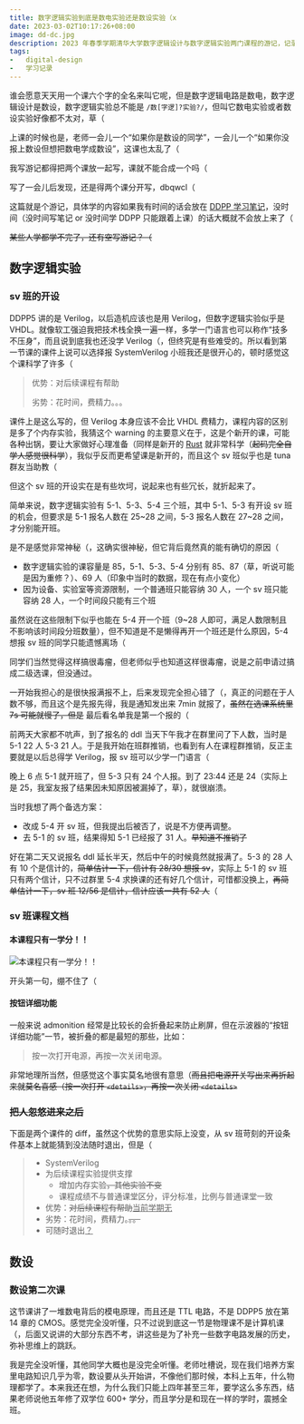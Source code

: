 ```yaml
---
title: 数字逻辑实验到底是数电实验还是数设实验（x
date: 2023-03-02T10:17:26+08:00
image: dd-dc.jpg
description: 2023 年春季学期清华大学数字逻辑设计与数字逻辑实验两门课程的游记，记录 & 测评 & 吐槽 & 分享。
tags:
-   digital-design
-   学习记录
---
```


谁会愿意天天用一个课六个字的全名来叫它呢，但是数字逻辑电路是数电，数字逻辑设计是数设，数字逻辑实验总不能是 `/数[字逻]?实验?/`，但叫它数电实验或者数设实验好像都不太对，草（

上课的时候也是，老师一会儿一个“如果你是数设的同学”，一会儿一个“如果你没报上数设但想把数电学成数设”，这课也太乱了（

我写游记都得把两个课放一起写，课就不能合成一个吗（

<Excerpt />

写了一会儿后发现，还是得两个课分开写，dbqwcl（

这篇就是个游记，具体学的内容如果我有时间的话会放在 [DDPP 学习笔记](/tag/ddpp)，没时间（没时间写笔记 or 没时间学 DDPP 只能跟着上课）的话大概就不会放上来了（

~~某些人学都学不完了，还有空写游记？（~~

## 数字逻辑实验

### sv 班的开设

DDPP5 讲的是 Verilog，以后造机应该也是用 Verilog，但数字逻辑实验似乎是 VHDL。就像软工强迫我把技术栈全换一遍一样，多学一门语言也可以称作“技多不压身”，而且说到底我也还没学 Verilog（，但终究是有些难受的。所以看到第一节课的课件上说可以选择报 SystemVerilog 小班我还是很开心的，顿时感觉这个课科学了许多（

>   优势：对后续课程有帮助
>
>   劣势：花时间，费精力。。。

课件上是这么写的，但 Verilog 本身应该不会比 VHDL 费精力，课程内容的区别是多了个内存实验，我猜这个 warning 的主要意义在于，这是个新开的课，可能各种出锅，要让大家做好心理准备（同样是新开的 [Rust](/post/2022/08/learn-rust) 就非常科学（~~起码完全自学人感觉很科学~~），我似乎反而更希望课是新开的，而且这个 sv 班似乎也是 tuna 群友当助教（

但这个 sv 班的开设实在是有些坎坷，说起来也有些冗长，就折起来了。

<Card title="sv 班坎坷的开设过程" fold>

简单来说，数字逻辑实验有 5-1、5-3、5-4 三个班，其中 5-1、5-3 有开设 sv 班的机会，但要求是 5-1 报名人数在 25\~28 之间，5-3 报名人数在 27\~28 之间，才分别能开班。

是不是感觉非常神秘（，这确实很神秘，但它背后竟然真的能有确切的原因（

-   数字逻辑实验的课容量是 85，5-1、5-3、5-4 分别有 85、87（草，听说可能是因为重修？）、69 人（印象中当时的数据，现在有点小变化）
-   因为设备、实验室等资源限制，一个普通班只能容纳 30 人，一个 sv 班只能容纳 28 人，一个时间段只能有三个班

虽然说在这些限制下似乎也能在 5-4 开一个班（9\~28 人即可，满足人数限制且不影响该时间段分班数量），但不知道是不是懒得再开一个班还是什么原因，5-4 想报 sv 班的同学只能遗憾离场（

同学们当然觉得这样搞很毒瘤，但老师似乎也知道这样很毒瘤，说是之前申请过搞成二级选课，但没通过。

一开始我担心的是很快报满报不上，后来发现完全担心错了（，真正的问题在于人数不够，而且这个是先报先得，我是通知发出来 7min 就报了，~~虽然在选课系统里 7s 可能就慢了，但是~~ 最后看名单我是第一个报的（

前两天大家都不吭声，到了报名的 ddl 当天下午我才在群里问了下人数，当时是 5-1 22 人 5-3 21 人。于是我开始在班群推销，也看到有人在课程群推销，反正主要就是以后总得学 Verilog，报 sv 班可以少学一门语言（

晚上 6 点 5-1 就开班了，但 5-3 只有 24 个人报。到了 23:44 还是 24（实际上是 25，我室友报了结果因未知原因被漏掉了，草），就很崩溃。

当时我想了两个备选方案：

-   改成 5-4 开 sv 班，但我提出后被否了，说是不方便再调整。
-   去 5-1 的 sv 班，结果得知 5-1 已经报了 31 人。~~早知道不推销了~~

好在第二天又说报名 ddl 延长半天，然后中午的时候竟然就报满了。5-3 的 28 人有 10 个是信计的，~~简单估计一下，信计有 28/30 想报 sv~~，实际上 5-1 的 sv 班只有两个信计，只不过群里 5-4 求换课的还有好几个信计，可惜都没换上，~~再简单估计一下，sv 班 12/56 是信计，信计应该一共有 52 人~~（

</Card>

### sv 班课程文档

#### 本课程只有一学分！！

![本课程只有一学分！！](1-credit.png)

开头第一句，绷不住了（

#### 按钮详细功能

一般来说 admonition 经常是比较长的会折叠起来防止刷屏，但在示波器的“按钮详细功能”一节，被折叠的都是最短的那些，比如：

> <Card title="电源开关" fold>
> 按一次打开电源，再按一次关闭电源。
> </Card>

非常地理所当然，但感觉这个事实莫名地很有意思（~~而且把电源开关写出来再折起来就莫名喜感（按一次打开 `<details>`，再按一次关闭 `<details>`~~

### ~~把人忽悠进来之后~~

下面是两个课件的 diff，虽然这个优势的意思实际上没变，从 sv 班苛刻的开设条件基本上就能猜到没法随时退出，但是（

>   -   SystemVerilog
>   -   为后续课程实验提供支撑
>       -   增加内存实验<del>，其他实验不变</del>
>       -   课程成绩不与普通课堂区分，评分标准，比例与普通课堂一致
>   -   优势：<del>对后续课程有帮助</del><ins>当前学期无</ins>
>   -   劣势：花时间，费精力。<del>。。</del>
>   -   可随时退出<ins>？</ins>

## 数设

### 数设第二次课

这节课讲了一堆数电背后的模电原理，而且还是 TTL 电路，不是 DDPP5 放在第 14 章的 CMOS。感觉完全没听懂，只不过说到底这一节是物理课不是计算机课（，后面又说讲的大部分东西不考，讲这些是为了补充一些数字电路发展的历史，弥补思维上的跳跃。

我是完全没听懂，其他同学大概也是没完全听懂。老师吐槽说，现在我们培养方案里电路知识几乎为零，数设要从头开始讲，不像他们那时候，本科上五年，什么物理都学了。本来我还在想，为什么我们只能上四年甚至三年，要学这么多东西，结果老师说他五年修了双学位 600+ 学分，而且学分是和现在一样的学时，震撼全班。
